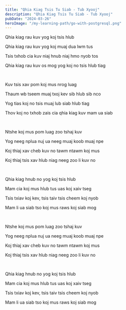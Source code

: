 ```yaml
---
title: "Qhia Kiag Tsis Tu Siab - Tub Xyooj"
description: "Qhia Kiag Tsis Tu Siab - Tub Xyooj"
pubDate: "2024-03-26"
heroImage: "/my-learning-path/go-with-postgresql.png"
---
```


Qhia kiag rau kuv yog koj tsis hlub

Qhia kiag rau kuv yog koj muaj dua lwm tus

Tsis txhob cia kuv niaj hnub niaj hmo nyob tos

Qhia kiag rau kuv os mog yog koj no tsis hlub tiag

<br />

Kuv tsis xav pom koj mus nrog luag

Thaum wb tseem muaj txoj kev sib hlub sib nco

Yog tias koj no tsis muaj lub siab hlub tiag

Thov koj no txhob zais cia qhia kiag kuv mam ua siab

<br />

Ntshe koj mus pom luag zoo tshaj kuv

Yog neeg nplua nuj ua neeg muaj koob muaj npe

Koj thiaj xav cheb kuv no tawm ntawm koj mus

Koj thiaj tsis xav hlub niag neeg zoo li kuv no

<br />

Qhia kiag hnub no yog koj tsis hlub

Mam cia koj mus hlub tus uas koj xaiv tseg

Tsis txiav koj kev, tsis taiv tsis cheem koj nyob

Mam li ua siab tso koj mus raws koj siab mog

<br />

Ntshe koj mus pom luag zoo tshaj kuv

Yog neeg nplua nuj ua neeg muaj koob muaj npe

Koj thiaj xav cheb kuv no tawm ntawm koj mus

Koj thiaj tsis xav hlub niag neeg zoo li kuv no

<br />

Qhia kiag hnub no yog koj tsis hlub

Mam cia koj mus hlub tus uas koj xaiv tseg

Tsis txiav koj kev, tsis taiv tsis cheem koj nyob

Mam li ua siab tso koj mus raws koj siab mog
